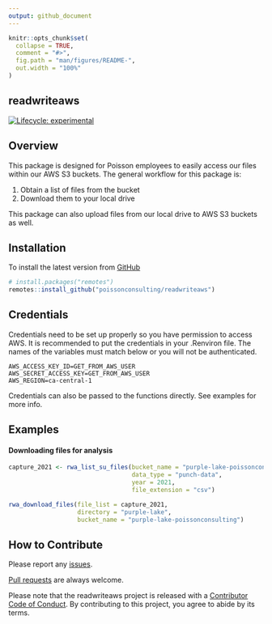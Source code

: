 ```yaml
---
output: github_document
---
```




```r
knitr::opts_chunk$set(
  collapse = TRUE,
  comment = "#>",
  fig.path = "man/figures/README-",
  out.width = "100%"
)
```

## readwriteaws

<!-- badges: start -->
  [![Lifecycle: experimental](https://img.shields.io/badge/lifecycle-experimental-orange.svg)](https://lifecycle.r-lib.org/articles/stages.html#experimental)
<!-- badges: end -->

## Overview

This package is designed for Poisson employees to easily access our files within our AWS S3 buckets. The general workflow for this package is: 

1. Obtain a list of files from the bucket
2. Download them to your local drive  

This package can also upload files from our local drive to AWS S3 buckets as well. 

## Installation

To install the latest version from [GitHub](https://github.com/poissonconsulting/usepois)
```r
# install.packages("remotes")
remotes::install_github("poissonconsulting/readwriteaws")
```

## Credentials

Credentials need to be set up properly so you have permission to access AWS.
It is recommended to put the credentials in your .Renviron file.
The names of the variables must match below or you will not be authenticated.

```
AWS_ACCESS_KEY_ID=GET_FROM_AWS_USER
AWS_SECRET_ACCESS_KEY=GET_FROM_AWS_USER
AWS_REGION=ca-central-1
```

Credentials can also be passed to the functions directly. See examples for more info. 

## Examples

#### Downloading files for analysis
```R
capture_2021 <- rwa_list_su_files(bucket_name = "purple-lake-poissonconsulting", 
                                  data_type = "punch-data",
                                  year = 2021,
                                  file_extension = "csv")

rwa_download_files(file_list = capture_2021, 
                   directory = "purple-lake", 
                   bucket_name = "purple-lake-poissonconsulting")
```

## How to Contribute

Please report any [issues](https://github.com/poissonconsulting/readwriteaws/issues).

[Pull requests](https://github.com/poissonconsulting/readwriteaws/pulls) are always welcome.

Please note that the readwriteaws project is released with a [Contributor Code of Conduct](https://contributor-covenant.org/version/2/0/CODE_OF_CONDUCT.html). By contributing to this project, you agree to abide by its terms.
